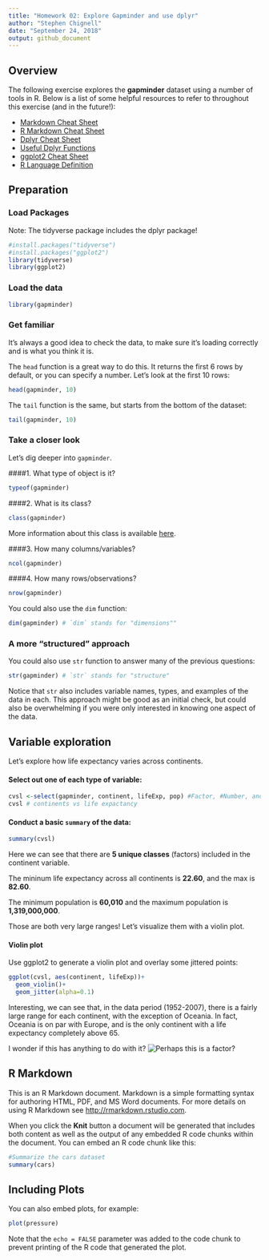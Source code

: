 ```yaml
---
title: "Homework 02: Explore Gapminder and use dplyr"
author: "Stephen Chignell"
date: "September 24, 2018"
output: github_document
---
```

## Overview
The following exercise explores the **gapminder** dataset using a number of tools in R. 
Below is a list of some helpful resources to refer to throughout this exercise (and in the future!):

- [Markdown Cheat Sheet](https://github.com/adam-p/markdown-here/wiki/Markdown-Cheatsheet)
- [R Markdown Cheat Sheet](https://www.rstudio.com/wp-content/uploads/2016/03/rmarkdown-cheatsheet-2.0.pdf)
- [Dplyr Cheat Sheet](https://www.rstudio.com/wp-content/uploads/2015/02/data-wrangling-cheatsheet.pdf)
- [Useful Dplyr Functions](https://www.r-bloggers.com/useful-dplyr-functions-wexamples/)
- [ggplot2 Cheat Sheet](https://www.rstudio.com/wp-content/uploads/2015/03/ggplot2-cheatsheet.pdf)
- [R Language Definition](https://stat.ethz.ch/R-manual/R-devel/doc/manual/R-lang.html#Objects)


## Preparation

### Load Packages
Note: The tidyverse package includes the dplyr package!
```r
#install.packages("tidyverse")
#install.packages("ggplot2")
library(tidyverse)
library(ggplot2)
```

### Load the data
```r
library(gapminder)
```

### Get familiar
It's always a good idea to check the data, to make sure it's loading correctly and is what you think it is.

The `head` function is a great way to do this. It returns the first 6 rows by default, or you can specify a number. Let's look at the first 10 rows:

```r
head(gapminder, 10)
```

The `tail` function is the same, but starts from the bottom of the dataset:
```r
tail(gapminder, 10)
```


### Take a closer look
Let's dig deeper into `gapminder`.


####1. What type of object is it?
```r
typeof(gapminder) 
```


####2. What is its class?
```r
class(gapminder)
```
More information about this class is available [here](https://blog.rstudio.com/2016/03/24/tibble-1-0-0).


####3. How many columns/variables?
```r
ncol(gapminder)
```


####4. How many rows/observations?
```r
nrow(gapminder)
```
You could also use the `dim` function:
```r
dim(gapminder) # `dim` stands for "dimensions""
```

### A more "structured" approach
You could also use `str` function to answer many of the previous questions:
```r
str(gapminder) # `str` stands for "structure"
```
Notice that `str` also includes variable names, types, and examples of the data in each. 
This approach might be good as an initial check, but could also be overwhelming if you were only interested in knowing one aspect of the data.


## Variable exploration

Let's explore how life expectancy varies across continents. 

#### Select out one of each type of variable:
```r
cvsl <-select(gapminder, continent, lifeExp, pop) #Factor, #Number, and #Integer, respectively
cvsl # continents vs life expactancy
```


#### Conduct a basic `summary` of the data:
```r
summary(cvsl)
```
Here we can see that there are **5 unique classes** (factors) included in the continent variable. 

The mininum life expectancy across all continents is **22.60**, and the max is **82.60**.

The minimum population is **60,010** and the maximum population is **1,319,000,000**. 

Those are both very large ranges! Let's visualize them with a violin plot.


#### Violin plot
Use ggplot2 to generate a violin plot and overlay some jittered points:
```r
ggplot(cvsl, aes(continent, lifeExp))+
  geom_violin()+
  geom_jitter(alpha=0.1)
```

Interesting, we can see that, in the data period (1952-2007), there is a fairly large range for each continent, with the exception of Oceania. In fact, Oceania is on par with Europe, and is the only continent with a life expectancy completely above 65.

I wonder if this has anything to do with it?
![*Perhaps this is a factor?*](https://media.giphy.com/media/ZEfxSNTqFx3yM/giphy.gif)









## R Markdown

This is an R Markdown document. Markdown is a simple formatting syntax for authoring HTML, PDF, and MS Word documents. For more details on using R Markdown see <http://rmarkdown.rstudio.com>.

When you click the **Knit** button a document will be generated that includes both content as well as the output of any embedded R code chunks within the document. You can embed an R code chunk like this:

```r
#Summarize the cars dataset
summary(cars)
```

## Including Plots

You can also embed plots, for example:

```r
plot(pressure)
```

Note that the `echo = FALSE` parameter was added to the code chunk to prevent printing of the R code that generated the plot.
